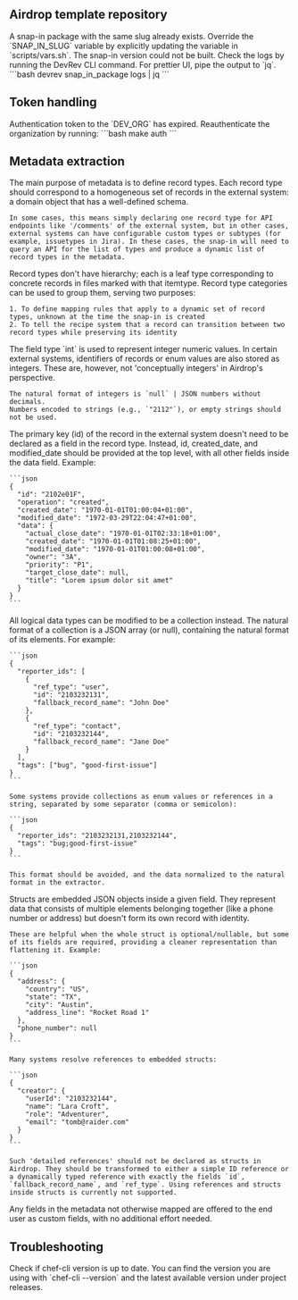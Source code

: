 ## Airdrop template repository
<AccordionGroup>
  <Accordion title="Getting a *Conflict* error when running `make deploy`">
    A snap-in package with the same slug already exists.
    Override the `SNAP_IN_SLUG` variable by explicitly updating the variable in `scripts/vars.sh`.
  </Accordion>
  <Accordion title="Deployment of snap-in failed after *Waiting for snap-in version to be ready* message">
    The snap-in version could not be built.
    Check the logs by running the DevRev CLI command. For prettier UI, pipe the output to `jq`.
    ```bash
    devrev snap_in_package logs | jq
    ```
  </Accordion>
</AccordionGroup>

## Token handling
<AccordionGroup>
  <Accordion title="*Token is expired* when deploying or cleaning up">
    Authentication token to the `DEV_ORG` has expired. Reauthenticate the organization by running:
    ```bash
    make auth
    ```
  </Accordion>
</AccordionGroup>

## Metadata extraction
<AccordionGroup>
  <Accordion title="Tips for defining record types">
    The main purpose of metadata is to define record types. Each record type should correspond to a homogeneous set of records in the external system: a domain object that has a well-defined schema.

    In some cases, this means simply declaring one record type for API endpoints like '/comments' of the external system, but in other cases, external systems can have configurable custom types or subtypes (for example, issuetypes in Jira). In these cases, the snap-in will need to query an API for the list of types and produce a dynamic list of record types in the metadata.
  </Accordion>
  
  <Accordion title="Understanding record type categories">
    Record types don't have hierarchy; each is a leaf type corresponding to concrete records in files marked with that itemtype. Record type categories can be used to group them, serving two purposes:

    1. To define mapping rules that apply to a dynamic set of record types, unknown at the time the snap-in is created
    2. To tell the recipe system that a record can transition between two record types while preserving its identity
  </Accordion>
  
  <Accordion title="Working with integer fields">
    The field type `int` is used to represent integer numeric values. In certain external systems, identifiers of records or enum values are also stored as integers. These are, however, not 'conceptually integers' in Airdrop's perspective.
    
    The natural format of integers is `null` | JSON numbers without decimals.
    Numbers encoded to strings (e.g., `"2112"`), or empty strings should not be used.
  </Accordion>
  
  <Accordion title="Handling record IDs and metadata">
    The primary key (id) of the record in the external system doesn't need to be declared as a field in the record type. Instead, id, created_date, and modified_date should be provided at the top level, with all other fields inside the data field. Example:

    ```json
    {
      "id": "2102e01F",
      "operation": "created",
      "created_date": "1970-01-01T01:00:04+01:00",
      "modified_date": "1972-03-29T22:04:47+01:00",
      "data": {
        "actual_close_date": "1970-01-01T02:33:18+01:00",
        "created_date": "1970-01-01T01:08:25+01:00",
        "modified_date": "1970-01-01T01:00:08+01:00",
        "owner": "3A",
        "priority": "P1",
        "target_close_date": null,
        "title": "Lorem ipsum dolor sit amet"
      }
    }
    ```
  </Accordion>
  
  <Accordion title="Working with collections">
    All logical data types can be modified to be a collection instead.
    The natural format of a collection is a JSON array (or null), containing the natural format of its elements. For example:

    ```json
    {
      "reporter_ids": [
        {
          "ref_type": "user",
          "id": "2103232131",
          "fallback_record_name": "John Doe"
        },
        {
          "ref_type": "contact",
          "id": "2103232144",
          "fallback_record_name": "Jane Doe"
        }
      ],
      "tags": ["bug", "good-first-issue"]
    }
    ```

    Some systems provide collections as enum values or references in a string, separated by some separator (comma or semicolon):

    ```json
    {
      "reporter_ids": "2103232131,2103232144",
      "tags": "bug;good-first-issue"
    }
    ```

    This format should be avoided, and the data normalized to the natural format in the extractor.
  </Accordion>
  
  <Accordion title="Using struct fields">
    Structs are embedded JSON objects inside a given field. They represent data that consists of multiple elements belonging together (like a phone number or address) but doesn't form its own record with identity.
    
    These are helpful when the whole struct is optional/nullable, but some of its fields are required, providing a cleaner representation than flattening it. Example:

    ```json
    {
      "address": {
        "country": "US",
        "state": "TX",
        "city": "Austin",
        "address_line": "Rocket Road 1"
      },
      "phone_number": null
    }
    ```

    Many systems resolve references to embedded structs:

    ```json
    {
      "creator": {
        "userId": "2103232144",
        "name": "Lara Croft",
        "role": "Adventurer",
        "email": "tomb@raider.com"
      }
    }
    ```

    Such 'detailed references' should not be declared as structs in Airdrop. They should be transformed to either a simple ID reference or a dynamically typed reference with exactly the fields `id`, `fallback_record_name`, and `ref_type`. Using references and structs inside structs is currently not supported.
  </Accordion>
  
  <Accordion title="Custom fields">
    Any fields in the metadata not otherwise mapped are offered to the end user as custom fields, with no additional effort needed.
  </Accordion>
</AccordionGroup>

## Troubleshooting
<AccordionGroup>
  <Accordion title="Chef-CLI version">
    Check if chef-cli version is up to date. You can find the version you are using with `chef-cli --version` and the latest available version under project releases.
  </Accordion>
</AccordionGroup>

